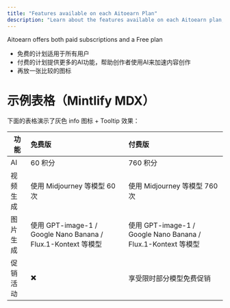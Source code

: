 ```yaml
---
title: "Features available on each Aitoearn Plan"
description: "Learn about the features available on each Aitoearn plan, including free and paid options with AI capabilities."
---
```


Aitoearn offers both paid subscriptions and a Free plan
* 免费的计划适用于所有用户
* 付费的计划提供更多的AI功能，帮助创作者使用AI来加速内容创作
* 再放一张比较的图标

# 示例表格（Mintlify MDX）

下面的表格演示了灰色 info 图标 + Tooltip 效果：

| 功能 | 免费版 | 付费版 |
|------|:------|:------|
| AI | 60 积分 <Tooltip tip="每月签到，最高可得"><Icon icon="information-circle" iconType="solid" className="text-gray-400 hover:text-gray-600" /></Tooltip> | 760 积分 <Tooltip tip="每月直接送 700 积分，再加上签到 60 积分"><Icon icon="information-circle" iconType="solid" className="text-gray-400 hover:text-gray-600" /></Tooltip> |
| 视频生成 | 使用 Midjourney 等模型 60 次 <Tooltip tip="所有 AI 功能价格明细表"><Icon icon="information-circle" iconType="solid" className="text-gray-400 hover:text-gray-600" /></Tooltip> | 使用 Midjourney 等模型 760 次 <Tooltip tip="所有 AI 功能价格明细表"><Icon icon="information-circle" iconType="solid" className="text-gray-400 hover:text-gray-600" /></Tooltip> |
| 图片生成 | 使用 GPT-image-1 / Google Nano Banana / Flux.1-Kontext 等模型 | 使用 GPT-image-1 / Google Nano Banana / Flux.1-Kontext 等模型 |
| 促销活动 | ✖️ | 享受限时部分模型免费促销 |

